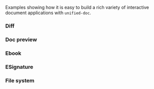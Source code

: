 
Examples showing how it is easy to build a rich variety of interactive document applications with `unified-doc`.

### <Link to='./diff'>Diff</Link>

### <Link to='./doc-preview'>Doc preview</Link>

### <Link to='./ebook'>Ebook</Link>

### <Link to='./esignature'>ESignature</Link>

### <Link to='./file-system'>File system</Link>
